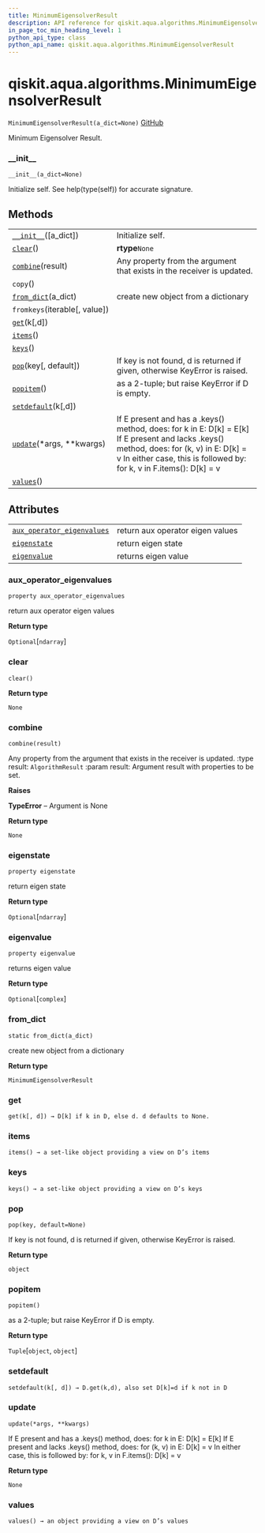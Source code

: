 ```yaml
---
title: MinimumEigensolverResult
description: API reference for qiskit.aqua.algorithms.MinimumEigensolverResult
in_page_toc_min_heading_level: 1
python_api_type: class
python_api_name: qiskit.aqua.algorithms.MinimumEigensolverResult
---
```


# qiskit.aqua.algorithms.MinimumEigensolverResult

<span id="qiskit.aqua.algorithms.MinimumEigensolverResult" />

`MinimumEigensolverResult(a_dict=None)` [GitHub](https://github.com/qiskit-community/qiskit-aqua/tree/stable/0.9/qiskit/aqua/algorithms/minimum_eigen_solvers/minimum_eigen_solver.py "view source code")

Minimum Eigensolver Result.

### \_\_init\_\_

<span id="qiskit.aqua.algorithms.MinimumEigensolverResult.__init__" />

`__init__(a_dict=None)`

Initialize self. See help(type(self)) for accurate signature.

## Methods

|                                                                                                                                                  |                                                                                                                                                                                                                      |
| ------------------------------------------------------------------------------------------------------------------------------------------------ | -------------------------------------------------------------------------------------------------------------------------------------------------------------------------------------------------------------------- |
| [`__init__`](#qiskit.aqua.algorithms.MinimumEigensolverResult.__init__ "qiskit.aqua.algorithms.MinimumEigensolverResult.__init__")(\[a\_dict])   | Initialize self.                                                                                                                                                                                                     |
| [`clear`](#qiskit.aqua.algorithms.MinimumEigensolverResult.clear "qiskit.aqua.algorithms.MinimumEigensolverResult.clear")()                      | **rtype**`None`                                                                                                                                                                                                      |
| [`combine`](#qiskit.aqua.algorithms.MinimumEigensolverResult.combine "qiskit.aqua.algorithms.MinimumEigensolverResult.combine")(result)          | Any property from the argument that exists in the receiver is updated.                                                                                                                                               |
| `copy`()                                                                                                                                         |                                                                                                                                                                                                                      |
| [`from_dict`](#qiskit.aqua.algorithms.MinimumEigensolverResult.from_dict "qiskit.aqua.algorithms.MinimumEigensolverResult.from_dict")(a\_dict)   | create new object from a dictionary                                                                                                                                                                                  |
| `fromkeys`(iterable\[, value])                                                                                                                   |                                                                                                                                                                                                                      |
| [`get`](#qiskit.aqua.algorithms.MinimumEigensolverResult.get "qiskit.aqua.algorithms.MinimumEigensolverResult.get")(k\[,d])                      |                                                                                                                                                                                                                      |
| [`items`](#qiskit.aqua.algorithms.MinimumEigensolverResult.items "qiskit.aqua.algorithms.MinimumEigensolverResult.items")()                      |                                                                                                                                                                                                                      |
| [`keys`](#qiskit.aqua.algorithms.MinimumEigensolverResult.keys "qiskit.aqua.algorithms.MinimumEigensolverResult.keys")()                         |                                                                                                                                                                                                                      |
| [`pop`](#qiskit.aqua.algorithms.MinimumEigensolverResult.pop "qiskit.aqua.algorithms.MinimumEigensolverResult.pop")(key\[, default])             | If key is not found, d is returned if given, otherwise KeyError is raised.                                                                                                                                           |
| [`popitem`](#qiskit.aqua.algorithms.MinimumEigensolverResult.popitem "qiskit.aqua.algorithms.MinimumEigensolverResult.popitem")()                | as a 2-tuple; but raise KeyError if D is empty.                                                                                                                                                                      |
| [`setdefault`](#qiskit.aqua.algorithms.MinimumEigensolverResult.setdefault "qiskit.aqua.algorithms.MinimumEigensolverResult.setdefault")(k\[,d]) |                                                                                                                                                                                                                      |
| [`update`](#qiskit.aqua.algorithms.MinimumEigensolverResult.update "qiskit.aqua.algorithms.MinimumEigensolverResult.update")(\*args, \*\*kwargs) | If E present and has a .keys() method, does: for k in E: D\[k] = E\[k] If E present and lacks .keys() method, does: for (k, v) in E: D\[k] = v In either case, this is followed by: for k, v in F.items(): D\[k] = v |
| [`values`](#qiskit.aqua.algorithms.MinimumEigensolverResult.values "qiskit.aqua.algorithms.MinimumEigensolverResult.values")()                   |                                                                                                                                                                                                                      |

## Attributes

|                                                                                                                                                                                    |                                  |
| ---------------------------------------------------------------------------------------------------------------------------------------------------------------------------------- | -------------------------------- |
| [`aux_operator_eigenvalues`](#qiskit.aqua.algorithms.MinimumEigensolverResult.aux_operator_eigenvalues "qiskit.aqua.algorithms.MinimumEigensolverResult.aux_operator_eigenvalues") | return aux operator eigen values |
| [`eigenstate`](#qiskit.aqua.algorithms.MinimumEigensolverResult.eigenstate "qiskit.aqua.algorithms.MinimumEigensolverResult.eigenstate")                                           | return eigen state               |
| [`eigenvalue`](#qiskit.aqua.algorithms.MinimumEigensolverResult.eigenvalue "qiskit.aqua.algorithms.MinimumEigensolverResult.eigenvalue")                                           | returns eigen value              |

### aux\_operator\_eigenvalues

<span id="qiskit.aqua.algorithms.MinimumEigensolverResult.aux_operator_eigenvalues" />

`property aux_operator_eigenvalues`

return aux operator eigen values

**Return type**

`Optional`\[`ndarray`]

### clear

<span id="qiskit.aqua.algorithms.MinimumEigensolverResult.clear" />

`clear()`

**Return type**

`None`

### combine

<span id="qiskit.aqua.algorithms.MinimumEigensolverResult.combine" />

`combine(result)`

Any property from the argument that exists in the receiver is updated. :type result: `AlgorithmResult` :param result: Argument result with properties to be set.

**Raises**

**TypeError** – Argument is None

**Return type**

`None`

### eigenstate

<span id="qiskit.aqua.algorithms.MinimumEigensolverResult.eigenstate" />

`property eigenstate`

return eigen state

**Return type**

`Optional`\[`ndarray`]

### eigenvalue

<span id="qiskit.aqua.algorithms.MinimumEigensolverResult.eigenvalue" />

`property eigenvalue`

returns eigen value

**Return type**

`Optional`\[`complex`]

### from\_dict

<span id="qiskit.aqua.algorithms.MinimumEigensolverResult.from_dict" />

`static from_dict(a_dict)`

create new object from a dictionary

**Return type**

`MinimumEigensolverResult`

### get

<span id="qiskit.aqua.algorithms.MinimumEigensolverResult.get" />

`get(k[, d]) → D[k] if k in D, else d. d defaults to None.`

### items

<span id="qiskit.aqua.algorithms.MinimumEigensolverResult.items" />

`items() → a set-like object providing a view on D’s items`

### keys

<span id="qiskit.aqua.algorithms.MinimumEigensolverResult.keys" />

`keys() → a set-like object providing a view on D’s keys`

### pop

<span id="qiskit.aqua.algorithms.MinimumEigensolverResult.pop" />

`pop(key, default=None)`

If key is not found, d is returned if given, otherwise KeyError is raised.

**Return type**

`object`

### popitem

<span id="qiskit.aqua.algorithms.MinimumEigensolverResult.popitem" />

`popitem()`

as a 2-tuple; but raise KeyError if D is empty.

**Return type**

`Tuple`\[`object`, `object`]

### setdefault

<span id="qiskit.aqua.algorithms.MinimumEigensolverResult.setdefault" />

`setdefault(k[, d]) → D.get(k,d), also set D[k]=d if k not in D`

### update

<span id="qiskit.aqua.algorithms.MinimumEigensolverResult.update" />

`update(*args, **kwargs)`

If E present and has a .keys() method, does: for k in E: D\[k] = E\[k] If E present and lacks .keys() method, does: for (k, v) in E: D\[k] = v In either case, this is followed by: for k, v in F.items(): D\[k] = v

**Return type**

`None`

### values

<span id="qiskit.aqua.algorithms.MinimumEigensolverResult.values" />

`values() → an object providing a view on D’s values`

